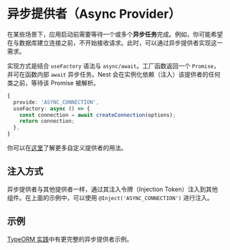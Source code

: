 # 异步提供者（Async Provider）

在某些场景下，应用启动前需要等待一个或多个**异步任务**完成。例如，你可能希望在与数据库建立连接之前，不开始接收请求。此时，可以通过异步提供者实现这一需求。

实现方式是结合 `useFactory` 语法与 `async/await`。工厂函数返回一个 `Promise`，并可在函数内部 `await` 异步任务。Nest 会在实例化依赖（注入）该提供者的任何类之前，等待该 Promise 被解析。

```ts
{
  provide: 'ASYNC_CONNECTION',
  useFactory: async () => {
    const connection = await createConnection(options);
    return connection;
  },
}
```

<CalloutInfo>

你可以在[这里](/fundamentals/custom-providers)了解更多自定义提供者的用法。

</CalloutInfo>

## 注入方式

异步提供者与其他提供者一样，通过其注入令牌（Injection Token）注入到其他组件。在上面的示例中，可以使用 `@Inject('ASYNC_CONNECTION')` 进行注入。

## 示例

[TypeORM 实践](/recipes/sql-typeorm)中有更完整的异步提供者示例。
